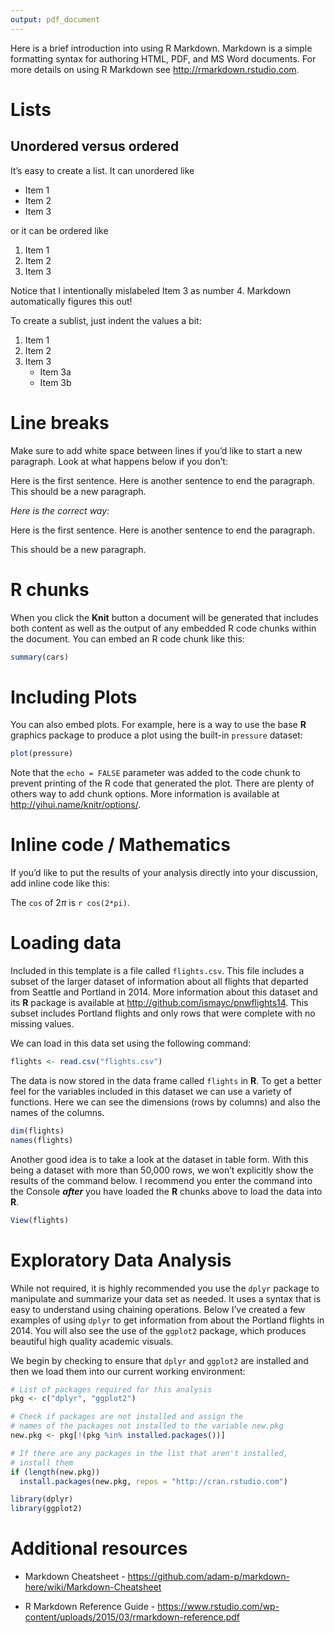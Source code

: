 ```yaml
---
output: pdf_document
---
```


Here is a brief introduction into using R Markdown. Markdown is a simple formatting syntax for authoring HTML, PDF, and MS Word documents. For more details on using R Markdown see <http://rmarkdown.rstudio.com>.

# Lists

## Unordered versus ordered

It's easy to create a list.  It can unordered like

* Item 1
* Item 2
* Item 3

or it can be ordered like

1. Item 1
2. Item 2
4. Item 3

Notice that I intentionally mislabeled Item 3 as number 4.  Markdown automatically figures this out!

To create a sublist, just indent the values a bit:

1. Item 1
2. Item 2
3. Item 3
    - Item 3a
    - Item 3b

# Line breaks

Make sure to add white space between lines if you'd like to start a new paragraph.  Look at what happens below if you don't:

Here is the first sentence.  Here is another sentence to end the paragraph.
This should be a new paragraph.

*Here is the correct way:*

Here is the first sentence.  Here is another sentence to end the paragraph.

This should be a new paragraph.

# R chunks

When you click the **Knit** button a document will be generated that includes both content as well as the output of any embedded R code chunks within the document. You can embed an R code chunk like this:

```r
summary(cars)
```

# Including Plots

You can also embed plots.  For example, here is a way to use the base **R** graphics package to produce a plot using the built-in `pressure` dataset:

```r
plot(pressure)
```

Note that the `echo = FALSE` parameter was added to the code chunk to prevent printing of the R code that generated the plot.  There are plenty of others way to add chunk options.  More information is available at <http://yihui.name/knitr/options/>.

# Inline code / Mathematics

If you'd like to put the results of your analysis directly into your discussion, add inline code like this:

The `cos` of $2 \pi$ is `r cos(2*pi)`.


# Loading data

Included in this template is a file called `flights.csv`.  This file includes a subset of the larger dataset of information about all flights that departed from Seattle and Portland in 2014.  More information about this dataset and its **R** package is available at <http://github.com/ismayc/pnwflights14>.  This subset includes Portland flights and only rows that were complete with no missing values.

We can load in this data set using the following command:

```r
flights <- read.csv("flights.csv")
```

The data is now stored in the data frame called `flights` in **R**.  To get a better feel for the variables included in this dataset we can use a variety of functions.  Here we can see the dimensions (rows by columns) and also the names of the columns.
```r
dim(flights)
names(flights)
```

Another good idea is to take a look at the dataset in table form.  With this being a dataset with more than 50,000 rows, we won't explicitly show the results of the command below.  I recommend you enter the command into the Console **_after_** you have loaded the **R** chunks above to load the data into **R**.

```r
View(flights)
```

# Exploratory Data Analysis

While not required, it is highly recommended you use the `dplyr` package to manipulate and summarize your data set as needed.  It uses a syntax that is easy to understand using chaining operations.  Below I've created a few examples of using `dplyr` to get information from about the Portland flights in 2014.  You will also see the use of the `ggplot2` package, which produces beautiful high quality academic visuals.

We begin by checking to ensure that `dplyr` and `ggplot2` are installed and then we load them into our current working environment:

```r
# List of packages required for this analysis
pkg <- c("dplyr", "ggplot2")

# Check if packages are not installed and assign the
# names of the packages not installed to the variable new.pkg
new.pkg <- pkg[!(pkg %in% installed.packages())]

# If there are any packages in the list that aren't installed,
# install them
if (length(new.pkg))
  install.packages(new.pkg, repos = "http://cran.rstudio.com")

library(dplyr)
library(ggplot2)
```


# Additional resources

- Markdown Cheatsheet - <https://github.com/adam-p/markdown-here/wiki/Markdown-Cheatsheet>

- R Markdown Reference Guide - <https://www.rstudio.com/wp-content/uploads/2015/03/rmarkdown-reference.pdf>
